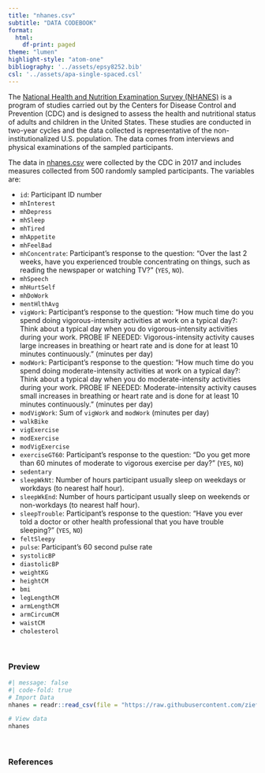 ```yaml
---
title: "nhanes.csv"
subtitle: "DATA CODEBOOK"
format: 
  html:
    df-print: paged
theme: "lumen"
highlight-style: "atom-one"
bibliography: '../assets/epsy8252.bib'
csl: '../assets/apa-single-spaced.csl'
---
```




The [National Health and Nutrition Examination Survey (NHANES)](https://www.cdc.gov/nchs/nhanes) is a program of studies carried out by the Centers for Disease Control and Prevention (CDC) and is designed to assess the health and nutritional status of adults and children in the United States. These studies are conducted in two-year cycles and the data collected is representative of the non-institutionalized U.S. population. The data comes from interviews and physical examinations of the sampled participants.

The data in [nhanes.csv](https://raw.githubusercontent.com/zief0002/barbieland/main/data/nhanes.csv) were collected by the CDC in 2017 and includes measures collected from 500 randomly sampled participants. The variables are:

- `id`: Participant ID number
<!-- - `gender`: Participant's gender (`Female`, `Male`) -->
<!-- - `ageYrs`: Participant's age in years, at the time of the screening interview. This is reported for survey participants between the ages of 1 and 79 years of age. All responses of participants aged 80 years and older are coded as `80`. -->
<!-- - `race`: Participant's race (`Mexican Am` = Mexican American, `Hispanic Other`, `White`, `Black`, `Asian`, `Other` includes multi-racial) -->
<!-- - `birthUSA`: Participant's response to the question: "Were you born in the USA?" (`YES`, `NO`) -->
<!-- - `birthUSA`        -->
<!-- - `usCitizen`   -->
<!-- - `educAdult`       -->
<!-- - `martlStatus`     -->
<!-- - `sizeHousehold`   -->
<!-- - `sizeFamily` -->
<!-- - `incomeHousehold` -->
<!-- - `incomeFamily` -->
<!-- - `povertyRatio`    -->
- `mhInterest`   
- `mhDepress`     
- `mhSleep`     
- `mhTired`        
- `mhAppetite`     
- `mhFeelBad`
- `mhConcentrate`: Participant's response to the question: "Over the last 2 weeks, have you experienced trouble concentrating on things, such as reading the newspaper or watching TV?" (`YES`, `NO`).
- `mhSpeech`       
- `mhHurtSelf`     
- `mhDoWork`     
- `mentHlthAvg`
- `vigWork`: Participant's response to the question: "How much time do you spend doing vigorous-intensity activities at work on a typical day?: Think about a typical day when you do vigorous-intensity activities during your work. PROBE IF NEEDED: Vigorous-intensity activity causes large increases in breathing or heart rate and is done for at least 10 minutes continuously." (minutes per day)
- `modWork`: Participant's response to the question: "How much time do you spend doing moderate-intensity activities at work on a typical day?: Think about a typical day when you do moderate-intensity activities during your work. PROBE IF NEEDED: Moderate-intensity activity causes small increases in breathing or heart rate and is done for at least 10 minutes continuously." (minutes per day)
- `modVigWork`: Sum of `vigWork` and `modWork` (minutes per day)
- `walkBike`
- `vigExercise`    
- `modExercise`    
- `modVigExercise` 
- `exerciseGT60`: Participant's response to the question: "Do you get more than 60 minutes of moderate to vigorous exercise per day?" (`YES`, `NO`)
- `sedentary`
- `sleepWkNt`: Number of hours participant usually sleep on weekdays or workdays (to nearest half hour).
- `sleepWkEnd`: Number of hours participant usually sleep on weekends or non-workdays (to nearest half hour).
- `sleepTrouble`: Participant's response to the question: "Have you ever told a doctor or other health professional that you have trouble sleeping?" (`YES`, `NO`)
- `feltSleepy`
- `pulse`: Participant's 60 second pulse rate
- `systolicBP`
- `diastolicBP`    
- `weightKG`    
- `heightCM`     
- `bmi`       
- `legLengthCM`
- `armLengthCM`    
- `armCircumCM`    
- `waistCM`    
- `cholesterol` 


<br />


### Preview

```r
#| message: false
#| code-fold: true
# Import Data
nhanes = readr::read_csv(file = "https://raw.githubusercontent.com/zief0002/barbieland/main/data/nhanes.csv")

# View data
nhanes
```

<br />


### References


<!-- Roser, M. (2017). [Fertility rate](https://ourworldindata.org/fertility-rate#empowerment-of-women). *Our world in data*. -->

<!-- UNICEF. (2016). [State of the world's children 2016](https://www.unicef.org/publications/files/UNICEF_SOWC_2016.pdf). *United Nations Population Division's World Contraceptive Use, household surveys including Demographic and Health Surveys and Multiple Indicator Cluster Surveys.* -->

<!-- World Bank (2019). [World Bank open data](https://data.worldbank.org/).  -->

